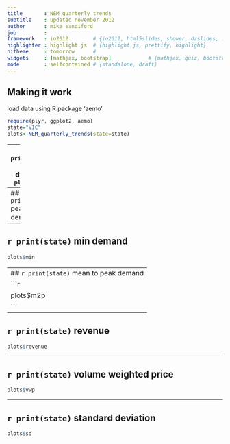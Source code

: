 ```yaml
---
title       : NEM quarterly trends
subtitle    : updated november 2012
author      : mike sandiford
job         : 
framework   : io2012        # {io2012, html5slides, shower, dzslides, ...}
highlighter : highlight.js  # {highlight.js, prettify, highlight}
hitheme     : tomorrow      # 
widgets     : [mathjax, bootstrap]            # {mathjax, quiz, bootstrap}
mode        : selfcontained # {standalone, draft}
---
```


## Making it work

load data using R package 'aemo'

```r
require(plyr, ggplot2, aemo)
state="VIC"
plots<-NEM_quarterly_trends(state=state)
```
---
## `r print(state)` mean demand
```r
plots$mean
``` 
---
## `r print(state)` peak demand
```r
plots$max
```
---
## `r print(state)` min demand
```r
plots$min
```
---
## `r print(state)` mean to peak demand
```r
plots$m2p
```
---

## `r print(state)` revenue
```r
plots$revenue
```
---

## `r print(state)` volume weighted price
```r
plots$vwp
```


---

## `r print(state)` standard deviation
```r
plots$sd
```
